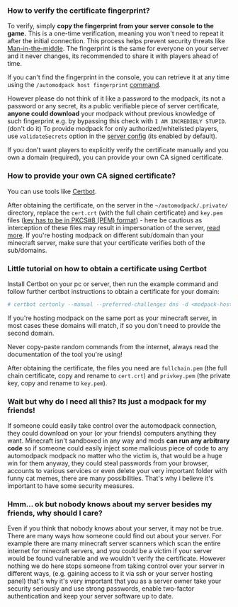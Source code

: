 ### How to verify the certificate fingerprint?
To verify, simply **copy the fingerprint from your server console to the game.** This is a one-time verification, meaning you won't need to repeat it after the initial connection. This process helps prevent security threats like [Man-in-the-middle](https://en.wikipedia.org/wiki/Man-in-the-middle_attack). The fingerprint is the same for everyone on your server and it never changes, its recommended to share it with players ahead of time.

If you can't find the fingerprint in the console, you can retrieve it at any time using the `/automodpack host fingerprint` [command](../commands/commands).

However please do not think of it like a password to the modpack, its not a password or any secret, its a public verifiable piece of server certificate, **anyone could download** your modpack without previous knowledge of such fingerprint e.g. by bypassing this check with `I AM INCREDIBLY STUPID`. (don't do it)
<Callout>
To provide modpack for only authorized/whitelisted players, use `validateSecrets` option in the [server config](../configuration/server-config) (its enabled by default).
</Callout>

If you don't want players to explicitly verify the certificate manually and you own a domain (required), you can provide your own CA signed certificate.

### How to provide your own CA signed certificate?

You can use tools like [Certbot](https://eff-certbot.readthedocs.io/en/stable/install.html).

After obtaining the certificate, on the server in the `~/automodpack/.private/` directory, replace the `cert.crt` (with the full chain certificate) and `key.pem` files ([key has to be in PKCS#8 (PEM) format](https://netty.io/wiki/sslcontextbuilder-and-private-key.html)) - here be cautious as interception of these files may result in impersonation of the server, [read more](https://security.stackexchange.com/a/16694).
If you're hosting modpack on different sub/domain than your minecraft server, make sure that your certificate verifies both of the sub/domains.

### Little tutorial on how to obtain a certificate using Certbot

Install Certbot on your pc or server, then run the example command and follow further certbot instructions to obtain a certificate for your domain:

```bash
# certbot certonly --manual --preferred-challenges dns -d <modpack-host-domain> -d <minecraft-server-domain>
```
If you're hosting modpack on the same port as your minecraft server, in most cases these domains will match, if so you don't need to provide the second domain.

<Callout variant="warning">
Never copy-paste random commands from the internet, always read the documentation of the tool you're using!
</Callout>

After obtaining the certificate, the files you need are `fullchain.pem` (the full chain certificate, copy and rename to `cert.crt`) and `privkey.pem` (the private key, copy and rename to `key.pem`).

### Wait but why do I need all this? Its just a modpack for my friends!

If someone could easily take control over the automodpack connection, they could download on your (or your friends) computers anything they want.
Minecraft isn't sandboxed in any way and mods **can run any arbitrary code** so if someone could easily inject some malicious piece of code to any automodpack modpack no matter who the victim is, that would be a huge win for them anyway, they could steal passwords from your browser, accounts to various services or even delete your very important folder with funny cat memes, there are many possibilities.
That's why i believe it's important to have some security measures.

### Hmm... ok but nobody knows about my server besides my friends, why should I care?

Even if you think that nobody knows about your server, it may not be true. There are many ways how someone could find out about your server.
For example there are many minecraft server scanners which scan the entire internet for minecraft servers, and you could be a victim if your server would be found vulnerable and we wouldn't verify the certificate.
However nothing we do here stops someone from taking control over your server in different ways, (e.g. gaining access to it via ssh or your server hosting panel) that's why it's very important that you as a server owner take your security seriously and use strong passwords, enable two-factor authentication and keep your server software up to date.
